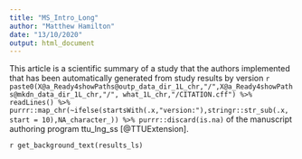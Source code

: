 ```yaml
---
title: "MS_Intro_Long"
author: "Matthew Hamilton"
date: "13/10/2020"
output: html_document
---
```


This article is a scientific summary of a study that the authors implemented that has been automatically generated from study results by version `r paste0(X@a_Ready4showPaths@outp_data_dir_1L_chr,"/",X@a_Ready4showPaths@mkdn_data_dir_1L_chr,"/", what_1L_chr,"/CITATION.cff") %>% readLines() %>% purrr::map_chr(~ifelse(startsWith(.x,"version:"),stringr::str_sub(.x, start = 10),NA_character_)) %>% purrr::discard(is.na)` of the manuscript authoring program ttu_lng_ss [@TTUExtension]. 

`r get_background_text(results_ls)`